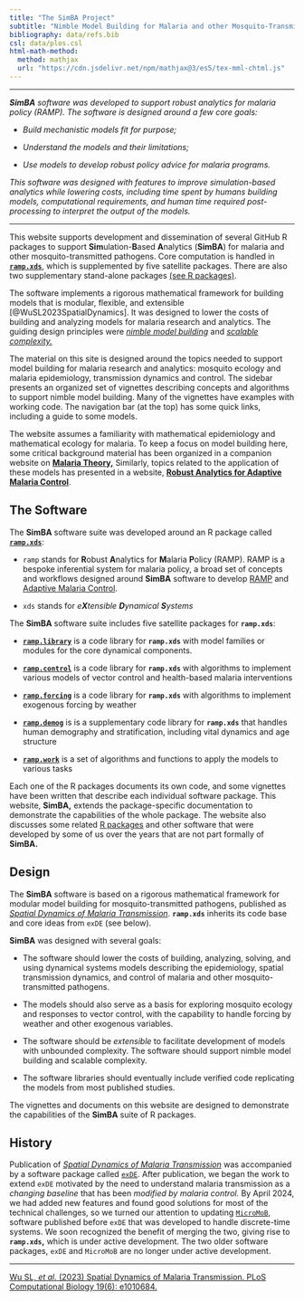 ```yaml
---
title: "The SimBA Project"
subtitle: "Nimble Model Building for Malaria and other Mosquito-Transmitted Pathogens"
bibliography: data/refs.bib
csl: data/plos.csl 
html-math-method:
  method: mathjax
  url: "https://cdn.jsdelivr.net/npm/mathjax@3/es5/tex-mml-chtml.js"
---
```


***

***SimBA** software was developed to support robust analytics for malaria policy (RAMP). The software is designed around a few core goals:* 

+ *Build mechanistic models fit for purpose;*

+ *Understand the models and their limitations;*

+ *Use models to develop robust policy advice for malaria programs.*

*This software was designed with features to improve simulation-based analytics while lowering costs, including time spent by humans building models, computational requirements, and human time required post-processing to interpret the output of the models.*

*** 

This website supports development and dissemination of several GitHub R packages to support **Sim**ulation-**B**ased **A**nalytics (**SimBA**) for malaria and other mosquito-transmitted pathogens. Core computation is handled in [**`ramp.xds`**](ramp.xds.html), which is supplemented by five satellite packages. There are also two  supplementary stand-alone packages [(see R packages)](Rpackages.html). 

The software implements a rigorous mathematical framework for building models that is modular, flexible, and extensible [@WuSL2023SpatialDynamics]. It was designed to lower the costs of building and analyzing models for malaria research and analytics. The guiding design principles were [*nimble model building*](nimble.qmd) and [*scalable complexity.*](scalable_complexity.qmd)

The material on this site is designed around the topics needed to support model building for malaria research and analytics: mosquito ecology and malaria epidemiology, transmission dynamics and control. The sidebar presents an organized set of vignettes describing concepts and algorithms to support nimble model building. Many of the vignettes have examples with working code. The navigation bar (at the top) has some quick links, including a guide to some models.

The website assumes a familiarity with mathematical epidemiology and mathematical ecology for malaria. To keep a focus on model building here, some critical background material has been organized in a companion website on [**Malaria Theory,**](https://faculty.washington.edu/smitdave/theory/) Similarly, topics related to the application of these models has presented in a website, [**Robust Analytics for Adaptive Malaria Control**](https://faculty.washington.edu/smitdave/ramp/).

## The Software

The **SimBA** software suite was developed around an R package called [**`ramp.xds`**](ramp.xds.html):

-   `ramp` stands for **R**obust **A**nalytics for **M**alaria **P**olicy (RAMP). RAMP is a bespoke inferential system for malaria policy, a broad set of concepts and workflows designed around **SimBA** software to develop [RAMP](ramp.html) and [Adaptive Malaria Control](https://faculty.washington.edu/smitdave/ramp/).

-   `xds` stands for *e**X**tensible **D**ynamical **S**ystems*

The **SimBA** software suite includes five satellite packages for **`ramp.xds`**:

-   [**`ramp.library`**](ramp.library.html) is a code library for **`ramp.xds`** with model families or modules for the core dynamical components.

-   [**`ramp.control`**](ramp.control.html) is a code library for **`ramp.xds`** with algorithms to implement various models of vector control and health-based malaria interventions

-   [**`ramp.forcing`**](ramp.forcing.html) is a code library for **`ramp.xds`** with algorithms to implement exogenous forcing by weather

-   [**`ramp.demog`**](ramp.demog.html) is is a supplementary code library for **`ramp.xds`** that handles human demography and stratification, including vital dynamics and age structure 

-   [**`ramp.work`**](ramp.work.html) is a set of algorithms and functions to apply the models to various tasks

Each one of the R packages documents its own code, and some vignettes have been written that describe each individual software package. This website, **SimBA,** extends the package-specific documentation to demonstrate the capabilities of the whole package. The website also discusses some related [R packages](Rpackages.html) and other software that were developed by some of us over the years that are not part formally of **SimBA.**

## Design

The **SimBA** software is based on a rigorous mathematical framework for modular model building for mosquito-transmitted pathogens, published as [*Spatial Dynamics of Malaria Transmission*](https://journals.plos.org/ploscompbiol/article?id=10.1371/journal.pcbi.1010684). **`ramp.xds`** inherits its code base and core ideas from `exDE` (see below).

**SimBA** was designed with several goals:

-   The software should lower the costs of building, analyzing, solving, and using dynamical systems models describing the epidemiology, spatial transmission dynamics, and control of malaria and other mosquito-transmitted pathogens.

-   The models should also serve as a basis for exploring mosquito ecology and responses to vector control, with the capability to handle forcing by weather and other exogenous variables.

-   The software should be *extensible* to facilitate development of models with unbounded complexity. The software should support nimble model building and scalable complexity.

-   The software libraries should eventually include verified code replicating the models from most published studies.

The vignettes and documents on this website are designed to demonstrate the capabilities of the **SimBA** suite of R packages.

## History

Publication of [*Spatial Dynamics of Malaria Transmission*](https://journals.plos.org/ploscompbiol/article?id=10.1371/journal.pcbi.1010684) was accompanied by a software package called [`exDE`](https://dd-harp.github.io/exDE/). After publication, we began the work to extend `exDE` motivated by the need to understand malaria transmission as a *changing baseline* that has been *modified by malaria control.* By April 2024, we had added new features and found good solutions for most of the technical challenges, so we turned our attention to updating [`MicroMoB`](https://dd-harp.github.io/MicroMoB/), software published before `exDE` that was developed to handle discrete-time systems. We soon recognized the benefit of merging the two, giving rise to **`ramp.xds`,** which is under active development. The two older software packages, `exDE` and `MicroMoB` are no longer under active development.

------------------------------------------------------------------------

[Wu SL, *et al.* (2023) Spatial Dynamics of Malaria Transmission. PLoS Computational Biology 19(6): e1010684.](https://journals.plos.org/ploscompbiol/article?id=10.1371/journal.pcbi.1010684)
